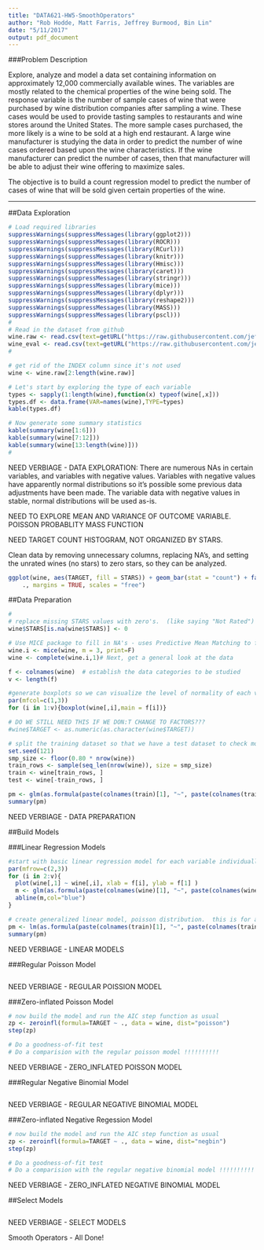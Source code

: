 ```yaml
---
title: "DATA621-HW5-SmoothOperators"
author: "Rob Hodde, Matt Farris, Jeffrey Burmood, Bin Lin"
date: "5/11/2017"
output: pdf_document
---
```


###Problem Description  
  
Explore, analyze and model a data set containing information on approximately 12,000 commercially available wines. The variables are mostly related to the chemical properties of the wine being sold. The response variable is the number of sample cases of wine that were purchased by wine distribution companies after sampling a wine. These cases would be used to provide tasting samples to restaurants and wine stores around the United States. The more sample cases purchased, the more likely is a wine to be sold at a high end restaurant. A large wine manufacturer is studying the data in order to predict the number of wine cases ordered based upon the wine characteristics. If the wine manufacturer can predict the number of cases, then that manufacturer will be able to adjust their wine offering to maximize sales.  
  
The objective is to build a count regression model to predict the number of cases of wine that will be sold given certain properties of the wine.  
  

\begin{center}
{\huge Data Exploration}
\end{center}

---

##Data Exploration

```r
# Load required libraries
suppressWarnings(suppressMessages(library(ggplot2)))
suppressWarnings(suppressMessages(library(ROCR)))
suppressWarnings(suppressMessages(library(RCurl)))
suppressWarnings(suppressMessages(library(knitr)))
suppressWarnings(suppressMessages(library(Hmisc)))
suppressWarnings(suppressMessages(library(caret)))
suppressWarnings(suppressMessages(library(stringr)))
suppressWarnings(suppressMessages(library(mice)))
suppressWarnings(suppressMessages(library(dplyr)))
suppressWarnings(suppressMessages(library(reshape2)))
suppressWarnings(suppressMessages(library(MASS)))
suppressWarnings(suppressMessages(library(pscl)))
#
# Read in the dataset from github
wine.raw <- read.csv(text=getURL("https://raw.githubusercontent.com/jeffreyburmood/data621/master/Homework5/wine-training-data.csv"),header=TRUE,na.strings=c(""," "), stringsAsFactors = FALSE)
wine_eval <- read.csv(text=getURL("https://raw.githubusercontent.com/jeffreyburmood/data621/master/Homework4/wine-evaluation-data.csv"),header=TRUE,na.strings=c(""," "), stringsAsFactors = FALSE)
# 

# get rid of the INDEX column since it's not used
wine <- wine.raw[2:length(wine.raw)]

# Let's start by exploring the type of each variable
types <- sapply(1:length(wine),function(x) typeof(wine[,x]))
types.df <- data.frame(VAR=names(wine),TYPE=types)
kable(types.df)

# Now generate some summary statistics
kable(summary(wine[1:6]))
kable(summary(wine[7:12]))
kable(summary(wine[13:length(wine)]))
#

```
  
NEED VERBIAGE - DATA EXPLORATION: There are numerous NAs in certain variables, and variables with negative values. Variables with negative values have apparently normal distributions so it's possible some previous data adjustments have been made. The variable data with negative values in stable, normal distributions will be used as-is.

NEED TO EXPLORE MEAN AND VARIANCE OF OUTCOME VARIABLE. POISSON PROBABLITY MASS FUNCTION

NEED TARGET COUNT HISTOGRAM, NOT ORGANIZED BY STARS.
  
Clean data by removing unnecessary columns, replacing NA's, and setting the unrated wines (no stars) to zero stars, so they can be analyzed.  
  

```r
ggplot(wine, aes(TARGET, fill = STARS)) + geom_bar(stat = "count") + facet_grid(STARS ~ 
    ., margins = TRUE, scales = "free")

```

\begin{center}
{\huge Data Preparation}
\end{center}


##Data Preparation  

  
```r

#
# replace missing STARS values with zero's.  (like saying "Not Rated")
wine$STARS[is.na(wine$STARS)] <- 0 

# Use MICE package to fill in NA's - uses Predictive Mean Matching to fill in NA's 
wine.i <- mice(wine, m = 3, print=F)
wine <- complete(wine.i,1)# Next, get a general look at the data

f <- colnames(wine)  # establish the data categories to be studied
v <- length(f)

#generate boxplots so we can visualize the level of normality of each variable
par(mfcol=c(1,3))
for (i in 1:v){boxplot(wine[,i],main = f[i])}

# DO WE STILL NEED THIS IF WE DON:T CHANGE TO FACTORS???
#wine$TARGET <- as.numeric(as.character(wine$TARGET))

# split the training dataset so that we have a test dataset to check modeling results against
set.seed(121)
smp_size <- floor(0.80 * nrow(wine))
train_rows <- sample(seq_len(nrow(wine)), size = smp_size)
train <- wine[train_rows, ]
test <- wine[-train_rows, ]

pm <- glm(as.formula(paste(colnames(train)[1], "~", paste(colnames(train)[-1], collapse = "+"), sep = "")),data = train,family = poisson) 
summary(pm)

```
  
NEED VERBIAGE - DATA PREPARATION  
  

\begin{center}
{\huge Build Models}
\end{center}


##Build Models  

###Linear Regression Models  
  
```r
#start with basic linear regression model for each variable individually (baseline)
par(mfrow=c(2,3))
for (i in 2:v){
  plot(wine[,1] ~ wine[,i], xlab = f[i], ylab = f[1] )
  m <- glm(as.formula(paste(colnames(wine)[1], "~", paste(colnames(wine)[i], collapse = "+"), sep = "")),data = wine, family=poisson()) 
  abline(m,col="blue")
}

# create generalized linear model, poisson distribution.  this is for analyzing count data 
pm <- lm(as.formula(paste(colnames(train)[1], "~", paste(colnames(train)[-1], collapse = "+"), sep = "")),data = train) 
summary(pm)
```
  
NEED VERBIAGE - LINEAR MODELS  
  
###Regular Poisson Model  
  
```r

```
  
NEED VERBIAGE - REGULAR POISSION MODEL  
  
###Zero-inflated Poisson Model  
  
```r

# now build the model and run the AIC step function as usual
zp <- zeroinfl(formula=TARGET ~ ., data = wine, dist="poisson")
step(zp)

# Do a goodness-of-fit test
# Do a comparision with the regular poisson model !!!!!!!!!!

```
  
NEED VERBIAGE - ZERO_INFLATED POISSON MODEL  
  
###Regular Negative Binomial Model  
  
```r

```
  
NEED VERBIAGE - REGULAR NEGATIVE BINOMIAL MODEL  
  
###Zero-inflated Negative Regession Model  
  
```r

# now build the model and run the AIC step function as usual
zp <- zeroinfl(formula=TARGET ~ ., data = wine, dist="negbin")
step(zp)

# Do a goodness-of-fit test
# Do a comparision with the regular negative binomial model !!!!!!!!!!

```
  
NEED VERBIAGE - ZERO_INFLATED NEGATIVE BINOMIAL MODEL  
  

\begin{center}
{\huge Select Models}
\end{center}

##Select Models  
  
```r

```
  
NEED VERBIAGE - SELECT MODELS  
  
Smooth Operators - All Done!  
